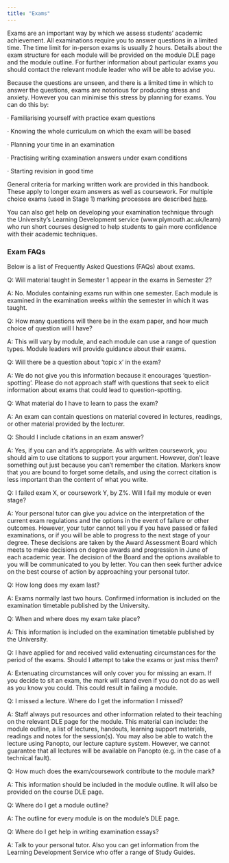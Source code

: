 ```yaml
---
title: "Exams"
---
```


Exams are an important way by which we assess students' academic achievement. All examinations require you to answer questions in a limited time. The time limit for in-person exams is usually 2 hours. Details about the exam structure for each module will be provided on the module DLE page and the module outline. For further information about particular exams you should contact the relevant module leader who will be able to advise you.

Because the questions are unseen, and there is a limited time in which to answer the questions, exams are notorious for producing stress and anxiety. However you can minimise this stress by planning for exams. You can do this by:

· Familiarising yourself with practice exam questions

· Knowing the whole curriculum on which the exam will be based

· Planning your time in an examination

· Practising writing examination answers under exam conditions

· Starting revision in good time

General criteria for marking written work are provided in this handbook. These apply to longer exam answers as well as coursework. For multiple choice exams (used in Stage 1) marking processes are described [here](https://plymouthpsychology.github.io/handbooks/mcq_exams.html).

You can also get help on developing your examination technique through the University's Learning Development service (www.plymouth.ac.uk/learn) who run short courses designed to help students to gain more confidence with their academic techniques.

### Exam FAQs

Below is a list of Frequently Asked Questions (FAQs) about exams.

Q: Will material taught in Semester 1 appear in the exams in Semester 2?

A: No. Modules containing exams run within one semester. Each module is examined in the examination weeks within the semester in which it was taught.

Q: How many questions will there be in the exam paper, and how much choice of question will I have?

A: This will vary by module, and each module can use a range of question types. Module leaders will provide guidance about their exams.

Q: Will there be a question about 'topic x' in the exam?

A: We do not give you this information because it encourages 'question-spotting'. Please do not approach staff with questions that seek to elicit information about exams that could lead to question-spotting.

Q: What material do I have to learn to pass the exam?

A: An exam can contain questions on material covered in lectures, readings, or other material provided by the lecturer.

Q: Should I include citations in an exam answer?

A: Yes, if you can and it's appropriate. As with written coursework, you should aim to use citations to support your argument. However, don't leave something out just because you can't remember the citation. Markers know that you are bound to forget some details, and using the correct citation is less important than the content of what you write.

Q: I failed exam X, or coursework Y, by Z%. Will I fail my module or even stage?

A: Your personal tutor can give you advice on the interpretation of the current exam regulations and the options in the event of failure or other outcomes. However, your tutor cannot tell you if you have passed or failed examinations, or if you will be able to progress to the next stage of your degree. These decisions are taken by the Award Assessment Board which meets to make decisions on degree awards and progression in June of each academic year. The decision of the Board and the options available to you will be communicated to you by letter. You can then seek further advice on the best course of action by approaching your personal tutor.

Q: How long does my exam last?

A: Exams normally last two hours. Confirmed information is included on the examination timetable published by the University.

Q: When and where does my exam take place?

A: This information is included on the examination timetable published by the University.

Q: I have applied for and received valid extenuating circumstances for the period of the exams. Should I attempt to take the exams or just miss them?

A: Extenuating circumstances will only cover you for missing an exam. If you decide to sit an exam, the mark will stand even if you do not do as well as you know you could. This could result in failing a module.

Q: I missed a lecture. Where do I get the information I missed?

A: Staff always put resources and other information related to their teaching on the relevant DLE page for the module. This material can include: the module outline, a list of lectures, handouts, learning support materials, readings and notes for the session(s). You may also be able to watch the lecture using Panopto, our lecture capture system. However, we cannot guarantee that all lectures will be available on Panopto (e.g. in the case of a technical fault).

Q: How much does the exam/coursework contribute to the module mark?

A: This information should be included in the module outline. It will also be provided on the course DLE page.

Q: Where do I get a module outline?

A: The outline for every module is on the module's DLE page.

Q: Where do I get help in writing examination essays?

A: Talk to your personal tutor. Also you can get information from the Learning Development Service who offer a range of Study Guides.
